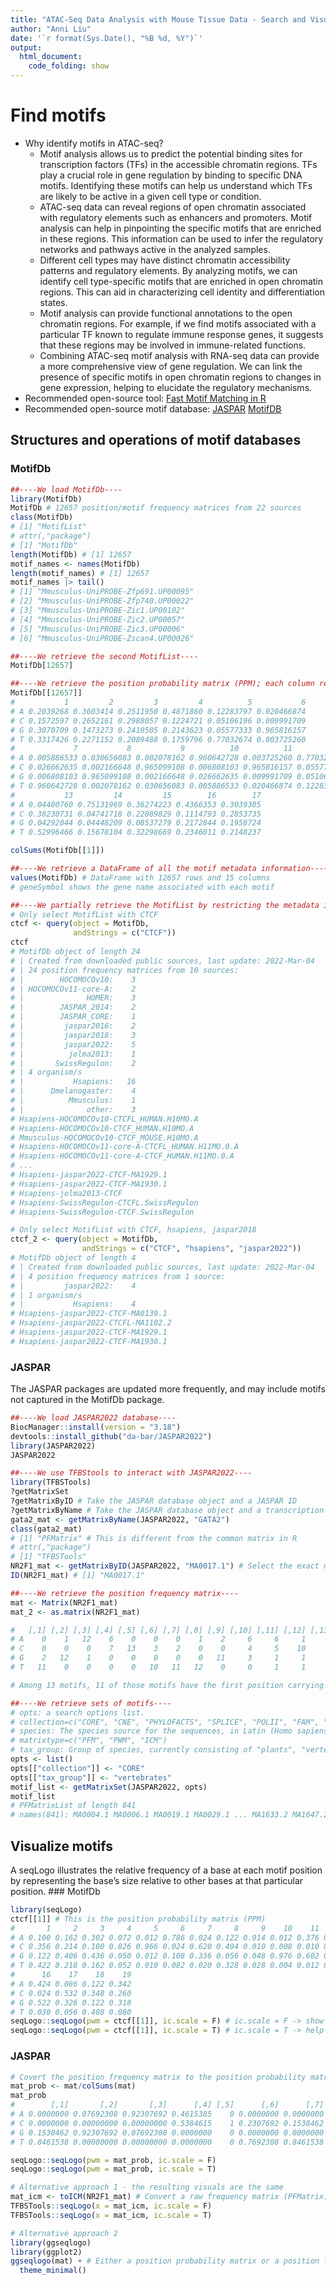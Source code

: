 ```yaml
---
title: "ATAC-Seq Data Analysis with Mouse Tissue Data - Search and Visualize Motifs"
author: "Anni Liu"
date: '`r format(Sys.Date(), "%B %d, %Y")`'
output: 
  html_document:
    code_folding: show
---
```


# Find motifs
* Why identify motifs in ATAC-seq?
  + Motif analysis allows us to predict the potential binding sites for transcription factors (TFs) in the accessible chromatin regions. TFs play a crucial role in gene regulation by binding to specific DNA motifs. Identifying these motifs can help us understand which TFs are likely to be active in a given cell type or condition.
  + ATAC-seq data can reveal regions of open chromatin associated with regulatory elements such as enhancers and promoters. Motif analysis can help in pinpointing the specific motifs that are enriched in these regions. This information can be used to infer the regulatory networks and pathways active in the analyzed samples.
  + Different cell types may have distinct chromatin accessibility patterns and regulatory elements. By analyzing motifs, we can identify cell type-specific motifs that are enriched in open chromatin regions. This can aid in characterizing cell identity and differentiation states.
  + Motif analysis can provide functional annotations to the open chromatin regions. For example, if we find motifs associated with a particular TF known to regulate immune response genes, it suggests that these regions may be involved in immune-related functions.
  + Combining ATAC-seq motif analysis with RNA-seq data can provide a more comprehensive view of gene regulation. We can link the presence of specific motifs in open chromatin regions to changes in gene expression, helping to elucidate the regulatory mechanisms.
* Recommended open-source tool: [Fast Motif Matching in R](https://bioconductor.org/packages/release/bioc/vignettes/motifmatchr/inst/doc/motifmatchr.html)
* Recommended open-source motif database:
[JASPAR](https://jaspar.elixir.no)
[MotifDB](https://bioconductor.org/packages/release/bioc/vignettes/MotifDb/inst/doc/MotifDb.html)

## Structures and operations of motif databases
### MotifDb
```r
##----We load MotifDb----
library(MotifDb)
MotifDb # 12657 position/motif frequency matrices from 22 sources
class(MotifDb)
# [1] "MotifList"
# attr(,"package")
# [1] "MotifDb"
length(MotifDb) # [1] 12657
motif_names <- names(MotifDb)
length(motif_names) # [1] 12657
motif_names |> tail()
# [1] "Mmusculus-UniPROBE-Zfp691.UP00095"
# [2] "Mmusculus-UniPROBE-Zfp740.UP00022"
# [3] "Mmusculus-UniPROBE-Zic1.UP00102"  
# [4] "Mmusculus-UniPROBE-Zic2.UP00057"  
# [5] "Mmusculus-UniPROBE-Zic3.UP00006"  
# [6] "Mmusculus-UniPROBE-Zscan4.UP00026"

##----We retrieve the second MotifList----
MotifDb[12657]

##----We retrieve the position probability matrix (PPM); each column represents the position of a motif----
MotifDb[[12657]]
#           1         2         3         4          5           6
# A 0.2039268 0.3603414 0.2511950 0.4871860 0.12283797 0.020466874
# C 0.1572597 0.2652161 0.2988057 0.1224721 0.05106196 0.009991709
# G 0.3070709 0.1473273 0.2410505 0.2143623 0.05577333 0.965816157
# T 0.3317426 0.2271152 0.2089488 0.1759796 0.77032674 0.003725260
#             7           8           9          10          11         12
# A 0.005886533 0.030656083 0.002078162 0.960642728 0.003725260 0.77032674
# C 0.026662635 0.002166648 0.965099108 0.006808103 0.965816157 0.05577333
# G 0.006808103 0.965099108 0.002166648 0.026662635 0.009991709 0.05106196
# T 0.960642728 0.002078162 0.030656083 0.005886533 0.020466874 0.12283797
#           13         14         15        16        17
# A 0.04480760 0.75131969 0.36274223 0.4366353 0.3039305
# C 0.38230731 0.04741718 0.22889829 0.1114793 0.2853735
# G 0.04292044 0.04448209 0.08537279 0.2172844 0.1958724
# T 0.52996466 0.15678104 0.32298669 0.2346011 0.2148237

colSums(MotifDb[[1]])

##----We retrieve a DataFrame of all the motif metadata information----
values(MotifDb) # DataFrame with 12657 rows and 15 columns
# geneSymbol shows the gene name associated with each motif

##----We partially retrieve the MotifList by restricting the metadata information----
# Only select MotifList with CTCF
ctcf <- query(object = MotifDb, 
              andStrings = c("CTCF"))
ctcf
# MotifDb object of length 24
# | Created from downloaded public sources, last update: 2022-Mar-04
# | 24 position frequency matrices from 10 sources:
# |        HOCOMOCOv10:    3
# | HOCOMOCOv11-core-A:    2
# |              HOMER:    3
# |        JASPAR_2014:    2
# |        JASPAR_CORE:    1
# |         jaspar2016:    2
# |         jaspar2018:    3
# |         jaspar2022:    5
# |          jolma2013:    1
# |       SwissRegulon:    2
# | 4 organism/s
# |           Hsapiens:   16
# |      Dmelanogaster:    4
# |          Mmusculus:    1
# |              other:    3
# Hsapiens-HOCOMOCOv10-CTCFL_HUMAN.H10MO.A 
# Hsapiens-HOCOMOCOv10-CTCF_HUMAN.H10MO.A 
# Mmusculus-HOCOMOCOv10-CTCF_MOUSE.H10MO.A 
# Hsapiens-HOCOMOCOv11-core-A-CTCFL_HUMAN.H11MO.0.A 
# Hsapiens-HOCOMOCOv11-core-A-CTCF_HUMAN.H11MO.0.A 
# ...
# Hsapiens-jaspar2022-CTCF-MA1929.1 
# Hsapiens-jaspar2022-CTCF-MA1930.1 
# Hsapiens-jolma2013-CTCF 
# Hsapiens-SwissRegulon-CTCFL.SwissRegulon 
# Hsapiens-SwissRegulon-CTCF.SwissRegulon 

# Only select MotifList with CTCF, hsapiens, jaspar2018
ctcf_2 <- query(object = MotifDb, 
                andStrings = c("CTCF", "hsapiens", "jaspar2022"))
# MotifDb object of length 4
# | Created from downloaded public sources, last update: 2022-Mar-04
# | 4 position frequency matrices from 1 source:
# |         jaspar2022:    4
# | 1 organism/s
# |           Hsapiens:    4
# Hsapiens-jaspar2022-CTCF-MA0139.1 
# Hsapiens-jaspar2022-CTCFL-MA1102.2 
# Hsapiens-jaspar2022-CTCF-MA1929.1 
# Hsapiens-jaspar2022-CTCF-MA1930.1 
```

### JASPAR
The JASPAR packages are updated more frequently, and may include motifs not captured in the MotifDb package. 
```r
##----We load JASPAR2022 database----
BiocManager::install(version = "3.18")
devtools::install_github("da-bar/JASPAR2022")
library(JASPAR2022)
JASPAR2022

##----We use TFBStools to interact with JASPAR2022----
library(TFBSTools)
?getMatrixSet
?getMatrixByID # Take the JASPAR database object and a JASPAR ID
?getMatrixByName # Take the JASPAR database object and a transcription factor name
gata2_mat <- getMatrixByName(JASPAR2022, "GATA2")
class(gata2_mat)
# [1] "PFMatrix" # This is different from the common matrix in R
# attr(,"package")
# [1] "TFBSTools"
NR2F1_mat <- getMatrixByID(JASPAR2022, "MA0017.1") # Select the exact motif
ID(NR2F1_mat) # [1] "MA0017.1"

##----We retrieve the position frequency matrix----
mat <- Matrix(NR2F1_mat)
mat_2 <- as.matrix(NR2F1_mat)

#   [,1] [,2] [,3] [,4] [,5] [,6] [,7] [,8] [,9] [,10] [,11] [,12] [,13] [,14]
# A    0    1   12    6    0    0    0    1    2     6     6     1     3     0
# C    0    0    0    7   13    3    2    0    0     4     5    10     6     3
# G    2   12    1    0    0    0    0    0   11     3     1     1     0     3
# T   11    0    0    0    0   10   11   12    0     0     1     1     4     7

# Among 13 motifs, 11 of those motifs have the first position carrying T. The probability of T in the first position = 11/13

##----We retrieve sets of motifs----
# opts: a search options list. 
# collection=c("CORE", "CNE", "PHYLOFACTS", "SPLICE", "POLII", "FAM", "PBM", "PBM_HOMEO", "PBM_HLH", "UNVALIDATED")
# species: The species source for the sequences, in Latin (Homo sapiens) or NCBI tax IDs (9606).
# matrixtype=c("PFM", "PWM", "ICM")
# tax_group: Group of species, currently consisting of "plants", "vertebrates", "insects", "urochordat", "nematodes", "fungi".
opts <- list()
opts[["collection"]] <- "CORE"
opts[["tax_group"]] <- "vertebrates"
motif_list <- getMatrixSet(JASPAR2022, opts)
motif_list
# PFMatrixList of length 841
# names(841): MA0004.1 MA0006.1 MA0019.1 MA0029.1 ... MA1633.2 MA1647.2 MA0597.2 MA1540.2
```

## Visualize motifs
A seqLogo illustrates the relative frequency of a base at each motif position by representing the base's size relative to other bases at that particular position.
### MotifDb
```r
library(seqLogo)
ctcf[[1]] # This is the position probability matrix (PPM)
#       1     2     3     4     5     6     7     8     9    10    11    12    13    14    15
# A 0.100 0.162 0.302 0.072 0.012 0.786 0.024 0.122 0.914 0.012 0.376 0.022 0.028 0.024 0.096
# C 0.356 0.214 0.100 0.826 0.966 0.024 0.620 0.494 0.010 0.008 0.010 0.022 0.002 0.016 0.818
# G 0.122 0.406 0.436 0.050 0.012 0.108 0.336 0.056 0.048 0.976 0.602 0.606 0.962 0.880 0.038
# T 0.422 0.218 0.162 0.052 0.010 0.082 0.020 0.328 0.028 0.004 0.012 0.350 0.008 0.080 0.048
#      16    17    18    19
# A 0.424 0.086 0.122 0.342
# C 0.024 0.532 0.348 0.260
# G 0.522 0.326 0.122 0.318
# T 0.030 0.056 0.408 0.080
seqLogo::seqLogo(pwm = ctcf[[1]], ic.scale = F) # ic.scale = F -> show the probability
seqLogo::seqLogo(pwm = ctcf[[1]], ic.scale = T) # ic.scale = T -> help identify the important bases: positions with equal probabilities for each base A/T/C/G will score 0, while positions with only 1 possible base will score 2. 
```

### JASPAR
```r
# Covert the position frequency matrix to the position probability matrix
mat_prob <- mat/colSums(mat)
mat_prob
#        [,1]       [,2]       [,3]      [,4] [,5]      [,6]      [,7]       [,8]      [,9]     [,10]      [,11]      [,12]     [,13]     [,14]
# A 0.0000000 0.07692308 0.92307692 0.4615385    0 0.0000000 0.0000000 0.07692308 0.1538462 0.4615385 0.46153846 0.07692308 0.2307692 0.0000000
# C 0.0000000 0.00000000 0.00000000 0.5384615    1 0.2307692 0.1538462 0.00000000 0.0000000 0.3076923 0.38461538 0.76923077 0.4615385 0.2307692
# G 0.1538462 0.92307692 0.07692308 0.0000000    0 0.0000000 0.0000000 0.00000000 0.8461538 0.2307692 0.07692308 0.07692308 0.0000000 0.2307692
# T 0.8461538 0.00000000 0.00000000 0.0000000    0 0.7692308 0.8461538 0.92307692 0.0000000 0.0000000 0.07692308 0.07692308 0.3076923 0.5384615

seqLogo::seqLogo(pwm = mat_prob, ic.scale = F) 
seqLogo::seqLogo(pwm = mat_prob, ic.scale = T)

# Alternative approach 1 - the resulting visuals are the same
mat_icm <- toICM(NR2F1_mat) # Convert a raw frequency matrix (PFMatrix) to a information content matrix (ICMatrix).
TFBSTools::seqLogo(x = mat_icm, ic.scale = F)
TFBSTools::seqLogo(x = mat_icm, ic.scale = T)

# Alternative approach 2
library(ggseqlogo)
library(ggplot2)
ggseqlogo(mat) + # Either a position probability matrix or a position frequency matrix is OK
  theme_minimal()
```
